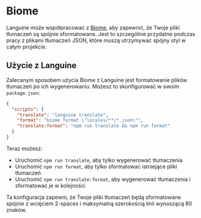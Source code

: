 # Biome

Languine może współpracować z [Biome](https://biomejs.dev/), aby zapewnić, że Twoje pliki tłumaczeń są spójnie sformatowane. Jest to szczególnie przydatne podczas pracy z plikami tłumaczeń JSON, które muszą utrzymywać spójny styl w całym projekcie.

## Użycie z Languine

Zalecanym sposobem użycia Biome z Languine jest formatowanie plików tłumaczeń po ich wygenerowaniu. Możesz to skonfigurować w swoim `package.json`:

```json title="package.json"
{
  "scripts": {
    "translate": "languine translate",
    "format": "biome format \"locales/**/*.json\"",
    "translate:format": "npm run translate && npm run format"
  }
}
```

Teraz możesz:
- Uruchomić `npm run translate`, aby tylko wygenerować tłumaczenia
- Uruchomić `npm run format`, aby tylko sformatować istniejące pliki tłumaczeń
- Uruchomić `npm run translate:format`, aby wygenerować tłumaczenia i sformatować je w kolejności

Ta konfiguracja zapewni, że Twoje pliki tłumaczeń będą sformatowane spójnie z wcięciem 2-spaces i maksymalną szerokością linii wynoszącą 80 znaków.